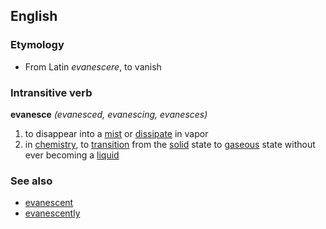 ==English==
=== Etymology ===
*From Latin ''evanescere'', to vanish

=== Intransitive verb ===
'''evanesce''' ''(evanesced, evanescing, evanesces)''
# to disappear into a [[mist]] or [[dissipate]] in vapor
# in [[chemistry]], to [[transition]] from the [[solid]] state to [[gaseous]] state without ever becoming a [[liquid]]
=== See also ===
*[[evanescent]]
*[[evanescently]]